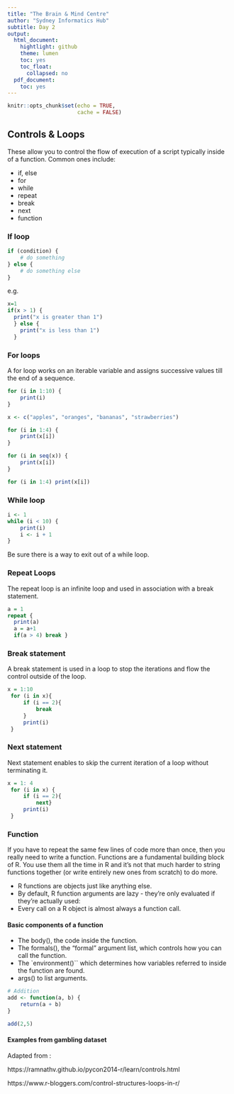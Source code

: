 ```yaml
---
title: "The Brain & Mind Centre"
author: "Sydney Informatics Hub"
subtitle: Day 2
output:
  html_document:
    hightlight: github
    theme: lumen
    toc: yes
    toc_float:
      collapsed: no
  pdf_document:
    toc: yes
---
```


```r
knitr::opts_chunk$set(echo = TRUE,
                      cache = FALSE)
```

## Controls & Loops

These allow you to control the flow of execution of a script typically inside of a function. Common ones include:

* if, else
* for
* while
* repeat
* break
* next
* function

### If loop
```r

if (condition) {
    # do something
} else {
    # do something else
}

```

e.g.

```r
x=1
if(x > 1) {
  print("x is greater than 1")
  } else {
    print("x is less than 1")
  } 
```

### For loops

A for loop works on an iterable variable and assigns successive values till the end of a sequence.

```r
for (i in 1:10) {
    print(i)
}

```

```r
x <- c("apples", "oranges", "bananas", "strawberries")

for (i in 1:4) {
    print(x[i])
}

for (i in seq(x)) {
    print(x[i])
}

for (i in 1:4) print(x[i])
```

### While loop
```r
i <- 1
while (i < 10) {
    print(i)
    i <- i + 1
}
```

Be sure there is a way to exit out of a while loop.

### Repeat Loops

The repeat loop is an infinite loop and used in association with a break statement.

```r
a = 1
repeat { 
  print(a) 
  a = a+1 
  if(a > 4) break }

```

### Break statement

A break statement is used in a loop to stop the iterations and flow the control outside of the loop.

```r
x = 1:10 
 for (i in x){ 
     if (i == 2){ 
         break 
     }
     print(i)
 }
```

### Next statement

Next statement enables to skip the current iteration of a loop without terminating it.

```r
x = 1: 4 
 for (i in x) { 
     if (i == 2){ 
         next}
     print(i)
 }
```

### Function

If you have to repeat the same few lines of code more than once, then you really need to write a function. Functions are a fundamental building block of R. You use them all the time in R and it's not that much harder to string functions together (or write entirely new ones from scratch) to do more.

* R functions are objects just like anything else.
* By default, R function arguments are lazy - they're only evaluated if they're actually used:
* Every call on a R object is almost always a function call.

#### Basic components of a function

* The body(), the code inside the function.
* The formals(), the "formal" argument list, which controls how you can call the function.
* The `environment()`` which determines how variables referred to inside the function are found.
* args() to list arguments.

```r
# Addition 
add <- function(a, b) {
    return(a + b)
}

add(2,5)
```

#### Examples from gambling dataset



Adapted from :

https://ramnathv.github.io/pycon2014-r/learn/controls.html

https://www.r-bloggers.com/control-structures-loops-in-r/
